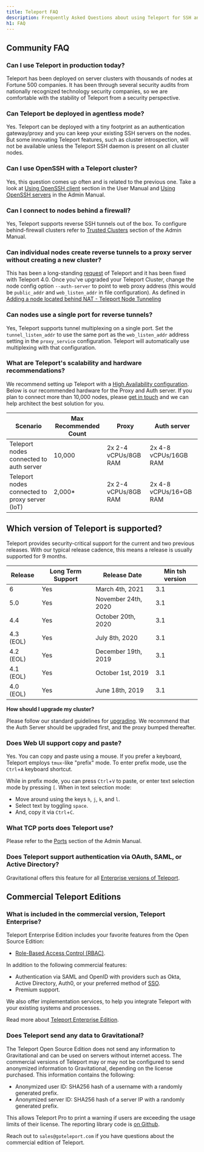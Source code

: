```yaml
---
title: Teleport FAQ
description: Frequently Asked Questions about using Teleport for SSH and Kubernetes access
h1: FAQ
---
```


## Community FAQ

### Can I use Teleport in production today?

Teleport has been deployed on server clusters with thousands of nodes at
Fortune 500 companies. It has been through several security audits from
nationally recognized technology security companies, so we are comfortable with
the stability of Teleport from a security perspective.

### Can Teleport be deployed in agentless mode?

Yes. Teleport can be deployed with a tiny footprint as an authentication
gateway/proxy and you can keep your existing SSH servers on the nodes. But some
innovating Teleport features, such as cluster introspection, will not be
available unless the Teleport SSH daemon is present on all cluster nodes.

### Can I use OpenSSH with a Teleport cluster?

Yes, this question comes up often and is related to the previous one. Take a
look at [Using OpenSSH client](user-manual.mdx#using-openssh-client)
section in the User Manual and [Using OpenSSH servers](admin-guide.mdx) in the
Admin Manual.

### Can I connect to nodes behind a firewall?

Yes, Teleport supports reverse SSH tunnels out of the box. To configure
behind-firewall clusters refer to [Trusted Clusters](admin-guide.mdx#trusted-clusters)
section of the Admin Manual.

### Can individual nodes create reverse tunnels to a proxy server without creating a new cluster?

This has been a long-standing [request](https://github.com/gravitational/teleport/issues/803) of Teleport and
it has been fixed with Teleport 4.0. Once you've upgraded your Teleport Cluster, change the node config
option `--auth-server` to point to web proxy address (this would be `public_addr` and `web_listen_addr`
in file configuration). As defined in [Adding a node located behind NAT - Teleport Node Tunneling](admin-guide.mdx#adding-a-node-located-behind-nat)

### Can nodes use a single port for reverse tunnels?

Yes, Teleport supports tunnel multiplexing on a single port. Set the `tunnel_listen_addr` to use the same port as the `web_listen_addr` address setting in the `proxy_service` configuration. Teleport will automatically use multiplexing with that configuration.

### What are Teleport's scalability and hardware recommendations?

We recommend setting up Teleport with a [High Availability configuration](admin-guide.mdx#high-availability). Below is our
recommended hardware for the Proxy and Auth server. If you plan to connect more than 10,000 nodes, please
[get in touch](mailto:info@goteleport.com) and we can help architect the best solution for you.

| Scenario | Max Recommended Count | Proxy | Auth server |
| - | - | - | - |
| Teleport nodes connected to auth server | 10,000 | 2x  2-4 vCPUs/8GB RAM | 2x 4-8 vCPUs/16GB RAM |
| Teleport nodes connected to proxy server (IoT) | 2,000\* | 2x 2-4 vCPUs/8GB RAM | 2x 4-8 vCPUs/16+GB RAM |

## Which version of Teleport is supported?

Teleport provides security-critical support for the current and two previous releases. With our typical release cadence, this means a release is usually supported for 9 months.

| Release | Long Term Support | Release Date | Min tsh version |
| - | - | - | - |
| 6 | Yes | March 4th, 2021 | 3.1 |
| 5.0 | Yes | November 24th, 2020 | 3.1 |
| 4.4 | Yes | October 20th, 2020 | 3.1 |
| 4.3 (EOL) | Yes | July 8th, 2020 | 3.1 |
| 4.2 (EOL) | Yes | December 19th, 2019 | 3.1 |
| 4.1 (EOL) | Yes | October 1st, 2019 | 3.1 |
| 4.0 (EOL) | Yes | June 18th, 2019 | 3.1 |

**How should I upgrade my cluster?**

Please follow our standard guidelines for [upgrading](admin-guide.mdx#upgrading-teleport).
We recommend that the Auth Server should be upgraded first, and the proxy bumped thereafter.

### Does Web UI support copy and paste?

Yes. You can copy and paste using a mouse. If you prefer a keyboard, Teleport employs
`tmux`-like "prefix" mode. To enter prefix mode, use the `Ctrl`+`A` keyboard shortcut.

While in prefix mode, you can press `Ctrl`+`V` to paste, or enter text selection
mode by pressing `[`. When in text selection mode:

- Move around using the keys `h`, `j`, `k`, and `l`.
- Select text by toggling `space`.
- And, copy it via `Ctrl`+`C`.

### What TCP ports does Teleport use?

Please refer to the [Ports](admin-guide.mdx#ports) section of the Admin Manual.

### Does Teleport support authentication via OAuth, SAML, or Active Directory?

Gravitational offers this feature for all [Enterprise versions of Teleport](enterprise/introduction.mdx).

## Commercial Teleport Editions

### What is included in the commercial version, Teleport Enterprise?

Teleport Enterprise Edition includes your favorite features from the Open Source Edition:

- [Role-Based Access Control (RBAC)](enterprise/introduction.mdx#role-based-access-control).

In addition to the following commercial features:

- Authentication via SAML and OpenID with providers such as Okta, Active
  Directory, Auth0, or your preferred method of [SSO](enterprise/sso/ssh-sso.mdx).
- Premium support.

We also offer implementation services, to help you integrate
Teleport with your existing systems and processes.

Read more about [Teleport Enterprise Edition](enterprise/introduction.mdx).

### Does Teleport send any data to Gravitational?

The Teleport Open Source Edition does not send any information to
Gravitational and can be used on servers without internet access. The
commercial versions of Teleport may or may not be configured to send anonymized
information to Gravitational, depending on the license purchased. This
information contains the following:

- Anonymized user ID: SHA256 hash of a username with a randomly generated prefix.
- Anonymized server ID: SHA256 hash of a server IP with a randomly generated prefix.

This allows Teleport Pro to print a warning if users are exceeding the usage limits
of their license. The reporting library code is [on Github](https://github.com/gravitational/reporting).

Reach out to `sales@goteleport.com` if you have questions about the commercial
edition of Teleport.
